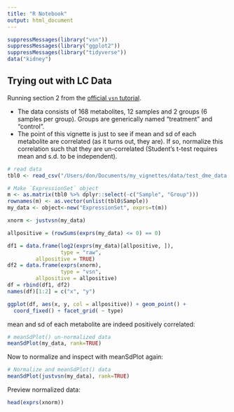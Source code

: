 ```yaml
---
title: "R Notebook"
output: html_document
---
```


```r
suppressMessages(library("vsn"))
suppressMessages(library("ggplot2"))
suppressMessages(library("tidyverse"))
data("kidney")
```

## Trying out with LC Data

Running section 2 from the [official `vsn` tutorial](https://bioconductor.org/packages/release/bioc/vignettes/vsn/inst/doc/A-vsn.html#assessing-the-performance-of-vsn). 

* The data consists of 168 metabolites, 12 samples and 2 groups (6 samples per group). Groups are generically named "treatment" and "control".
* The point of this vignette is just to see if mean and sd of each metabolite are correlated (as it turns out, they are). If so, normalize this correlation such that they are un-correlated (Student's t-test requires mean and s.d. to be independent). 


```r
# read data
tbl0 <- read_csv("/Users/don/Documents/my_vignettes/data/test_dme_data.csv") %>% replace(is.na(.), 0)

# Make `ExpressionSet` object
m <- as.matrix(tbl0 %>% dplyr::select(-c("Sample", "Group")))
rownames(m) <- as.vector(unlist(tbl0$Sample))
my_data <- object<-new("ExpressionSet", exprs=t(m))

xnorm <- justvsn(my_data)

```
```r
allpositive = (rowSums(exprs(my_data) <= 0) == 0)

df1 = data.frame(log2(exprs(my_data)[allpositive, ]),
                 type = "raw",
         allpositive = TRUE)
df2 = data.frame(exprs(xnorm),
                 type = "vsn",
         allpositive = allpositive)
df = rbind(df1, df2)
names(df)[1:2] = c("x", "y") 

ggplot(df, aes(x, y, col = allpositive)) + geom_point() +
  coord_fixed() + facet_grid( ~ type)
```

mean and sd of each metabolite are indeed positively correlated:

```r
# meanSdPlot() un-normalized data
meanSdPlot(my_data, rank=TRUE)
```

Now to normalize and inspect with meanSdPlot again:

```r
# Normalize and meanSdPlot() data
meanSdPlot(justvsn(my_data), rank=TRUE)
```

Preview normalized data:
```r
head(exprs(xnorm))
```

